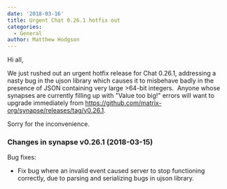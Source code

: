 ```yaml
---
date: '2018-03-16'
title: Urgent Chat 0.26.1 hotfix out
categories:
  - General
author: Matthew Hodgson
---
```


Hi all,

We just rushed out an urgent hotfix release for Chat 0.26.1, addressing a nasty bug in the ujson library which causes it to misbehave badly in the presence of JSON containing very large &gt;64-bit integers.  Anyone whose synapses are currently filling up with "Value too big!" errors will want to upgrade immediately from <a href="https://github.com/matrix-org/synapse/releases/tag/v0.26.1">https://github.com/matrix-org/synapse/releases/tag/v0.26.1</a>.

Sorry for the inconvenience.
<h3>Changes in synapse v0.26.1 (2018-03-15)</h3>
Bug fixes:
<ul>
 	<li>Fix bug where an invalid event caused server to stop functioning correctly, due to parsing and serializing bugs in ujson library.</li>
</ul>